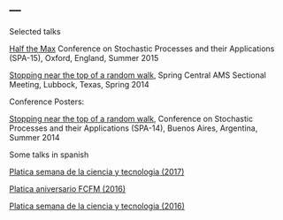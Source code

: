 ---
---

<link rel="stylesheet" href="styles.css" type="text/css">

Selected talks

[Half the Max](Oxford Talk.pdf) Conference on Stochastic Processes and their Applications (SPA-$15$), Oxford, England, Summer 2015

[Stopping near the top of a random walk](Lubbock talk.pdf), Spring Central AMS Sectional Meeting, Lubbock, Texas, Spring 2014

Conference Posters:

[Stopping near the top of a random walk](Stopping near(poster).pdf), Conference on Stochastic Processes and their Applications (SPA-$14$), Buenos Aires, Argentina, Summer 2014

Some talks in spanish

[Platica semana de la ciencia y tecnologia (2017)](Platica_ciencia_y_tecnologia_2017.pdf)

[Platica aniversario FCFM (2016)](Platica_aniversario_FCFM.pdf)

[Platica semana de la ciencia y tecnologia (2016)](Platica_ciencia_y_tecnologia_2017.pdf)
